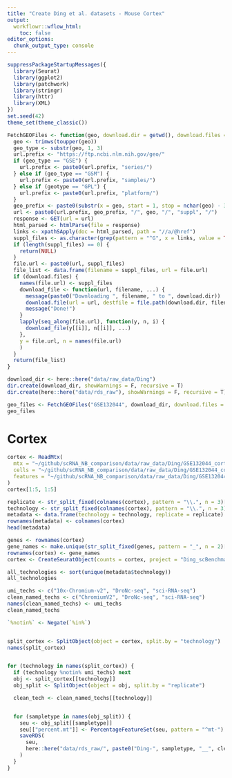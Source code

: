 ```yaml
---
title: "Create Ding et al. datasets - Mouse Cortex"
output:
  workflowr::wflow_html:
    toc: false
editor_options:
  chunk_output_type: console
---
```


```r
suppressPackageStartupMessages({
  library(Seurat)
  library(ggplot2)
  library(patchwork)
  library(stringr)
  library(httr)
  library(XML)
})
set.seed(42)
theme_set(theme_classic())

FetchGEOFiles <- function(geo, download.dir = getwd(), download.files = FALSE, ...) {
  geo <- trimws(toupper(geo))
  geo_type <- substr(geo, 1, 3)
  url.prefix <- "https://ftp.ncbi.nlm.nih.gov/geo/"
  if (geo_type == "GSE") {
    url.prefix <- paste0(url.prefix, "series/")
  } else if (geo_type == "GSM") {
    url.prefix <- paste0(url.prefix, "samples/")
  } else if (geotype == "GPL") {
    url.prefix <- paste0(url.prefix, "platform/")
  }
  geo_prefix <- paste0(substr(x = geo, start = 1, stop = nchar(geo) - 3), "nnn")
  url <- paste0(url.prefix, geo_prefix, "/", geo, "/", "suppl", "/")
  response <- GET(url = url)
  html_parsed <- htmlParse(file = response)
  links <- xpathSApply(doc = html_parsed, path = "//a/@href")
  suppl_files <- as.character(grep(pattern = "^G", x = links, value = TRUE))
  if (length(suppl_files) == 0) {
    return(NULL)
  }
  file.url <- paste0(url, suppl_files)
  file_list <- data.frame(filename = suppl_files, url = file.url)
  if (download.files) {
    names(file.url) <- suppl_files
    download_file <- function(url, filename, ...) {
      message(paste0("Downloading ", filename, " to ", download.dir))
      download.file(url = url, destfile = file.path(download.dir, filename), mode = "wb", ...)
      message("Done!")
    }
    lapply(seq_along(file.url), function(y, n, i) {
      download_file(y[[i]], n[[i]], ...)
    },
    y = file.url, n = names(file.url)
    )
  }
  return(file_list)
}
```


```r
download_dir <- here::here("data/raw_data/Ding")
dir.create(download_dir, showWarnings = F, recursive = T)
dir.create(here::here("data/rds_raw"), showWarnings = F, recursive = T)

geo_files <- FetchGEOFiles("GSE132044", download_dir, download.files = T)
geo_files
```

# Cortex
```r
cortex <- ReadMtx(
  mtx = "~/github/scRNA_NB_comparison/data/raw_data/Ding/GSE132044_cortex_mm10_count_matrix.mtx.gz",
  cells = "~/github/scRNA_NB_comparison/data/raw_data/Ding/GSE132044_cortex_mm10_cell.tsv.gz",
  features = "~/github/scRNA_NB_comparison/data/raw_data/Ding/GSE132044_cortex_mm10_gene.tsv.gz", feature.column = 1
)
cortex[1:5, 1:5]
```


```r
replicate <- str_split_fixed(colnames(cortex), pattern = "\\.", n = 3)[, 1]
technology <- str_split_fixed(colnames(cortex), pattern = "\\.", n = 3)[, 2]
metadata <- data.frame(technology = technology, replicate = replicate)
rownames(metadata) <- colnames(cortex)
head(metadata)
```


```r
genes <- rownames(cortex)
gene_names <- make.unique(str_split_fixed(genes, pattern = "_", n = 2)[, 2])
rownames(cortex) <- gene_names
cortex <- CreateSeuratObject(counts = cortex, project = "Ding_scBenchmark_Cortex", meta.data = metadata, min.cells = 1, min.features = 1)
```

```r
all_technologies <- sort(unique(metadata$technology))
all_technologies
```

```r
umi_techs <- c("10x-Chromium-v2", "DroNc-seq", "sci-RNA-seq")
clean_named_techs <- c("ChromiumV2", "DroNc-seq", "sci-RNA-seq")
names(clean_named_techs) <- umi_techs
clean_named_techs
```


```r
`%notin%` <- Negate(`%in%`)


split_cortex <- SplitObject(object = cortex, split.by = "technology")
names(split_cortex)


for (technology in names(split_cortex)) {
  if (technology %notin% umi_techs) next
  obj <- split_cortex[[technology]]
  obj_split <- SplitObject(object = obj, split.by = "replicate")

  clean_tech <- clean_named_techs[[technology]]


  for (sampletype in names(obj_split)) {
    seu <- obj_split[[sampletype]]
    seu[["percent.mt"]] <- PercentageFeatureSet(seu, pattern = "^mt-")
    saveRDS(
      seu,
      here::here("data/rds_raw/", paste0("Ding-", sampletype, "__", clean_tech, ".rds"))
    )
  }
}
```
